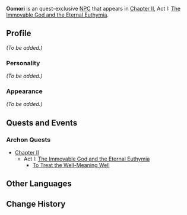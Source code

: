 {{Meta
<!-- Remove this template after adding the missing info -->
|missing_NPC_profile  = yes
}}
{{Character Infobox
|type             = Quest NPC
|image            = NPC Oomori.png
|realname         = 
|region           = Inazuma
|affiliation      = 
|title            = 
|voiceEN          = 
|voiceCN          = 
|voiceJP          = 
|dialoguereward   = 
}}
'''Oomori''' is an quest-exclusive [[NPC]] that appears in [[Chapter II]], Act I: [[The Immovable God and the Eternal Euthymia]].

==Profile==
<!-- detailed story/lore information goes here -->
''(To be added.)''

===Personality===
''(To be added.)''

===Appearance===
''(To be added.)''

==Quests and Events==
===Archon Quests===
* [[Chapter II]]
** Act I: [[The Immovable God and the Eternal Euthymia]]
*** [[To Treat the Well-Meaning Well]]

==Other Languages==
{{Other Languages|default_hidden = 1
|en      = Oomori
|zhs     = 大森
|zhs_rm  = Dàsēn
|zht     = 大森
|zht_rm  = Dàsēn
|ja      = 大森
|ja_rm   = Oomori
|ko      = 오오모리
|ko_rm   = Oomori
|es      = Oomori
|fr      = Oomori
|ru      = Омори
|th      = Oomori
|vi      = Oomori
|de      = Oomori
|id      = Oomori
|pt      = Oomori
}}

==Change History==
{{Change History|2.0}}